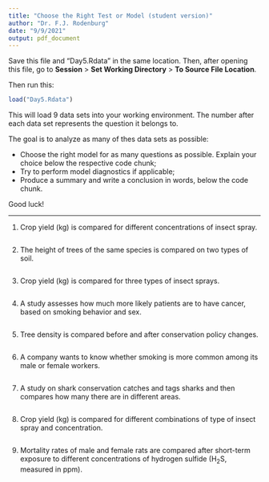 ```yaml
---
title: "Choose the Right Test or Model (student version)"
author: "Dr. F.J. Rodenburg"
date: "9/9/2021"
output: pdf_document
---
```


Save this file and "Day5.Rdata" in the same location. Then, after opening this file, go to **Session** > **Set Working Directory** > **To Source File Location**.

Then run this:

```r
load("Day5.Rdata")
```

This will load 9 data sets into your working environment. The number after each data set represents the question it belongs to.

The goal is to analyze as many of thes data sets as possible:

* Choose the right model for as many questions as possible. Explain your choice below the respective code chunk;
* Try to perform model diagnostics if applicable;
* Produce a summary and write a conclusion in words, below the code chunk.

Good luck!

---

1. Crop yield (kg) is compared for different concentrations of insect spray.

```r

```

2. The height of trees of the same species is compared on two types of soil.

```r

```

3. Crop yield (kg) is compared for three types of insect sprays.

```r

```

4. A study assesses how much more likely patients are to have cancer, based on smoking behavior and sex.

```r

```


5. Tree density is compared before and after conservation policy changes.

```r

```

6. A company wants to know whether smoking is more common among its male or female workers.

```r

```


7. A study on shark conservation catches and tags sharks and then compares how many there are in different areas.

```r

```


8. Crop yield (kg) is compared for different combinations of type of insect spray and concentration.

```r

```


9. Mortality rates of male and female rats are compared after short-term exposure to different concentrations of hydrogen sulfide ($\text{H}_2\text{S}$, measured in ppm).

```r

```

